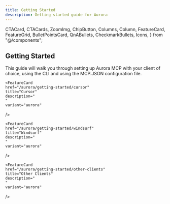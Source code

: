 ```yaml
---
title: Getting Started
description: Getting started guide for Aurora
---
```


  CTACard,
  CTACards,
  ZoomImg,
  ChipButton,
  Columns,
  Column,
  FeatureCard,
  FeatureGrid,
  BulletPointsCard,
  QnABullets,
  CheckmarkBullets,
  Icons,
} from "@/components";

## Getting Started

This guide will walk you through setting up Aurora MCP with your client of choice, using the CLI and using the MCP.JSON configuration file.

<FeatureGrid columns={3}>
    
  <FeatureCard
    href="/aurora/getting-started/aurora-cli"
    title="Setting up Aurora MCP with Aurora CLI"
    variant="aurora"
  />

  <FeatureCard
    href="/aurora/getting-started/mcp-json"
    title="Setting up Aurora MCP with MCP.json"
    description="
    "
    variant="aurora"
  />
  
  <FeatureCard
    href="/aurora/getting-started/claude"
    title="Claude Desktop"
    description="
    "
    variant="aurora"
  />

    <FeatureCard
    href="/aurora/getting-started/cursor"
    title="Cursor"
    description="
    "
    variant="aurora"
  />

    <FeatureCard
    href="/aurora/getting-started/windsurf"
    title="Windsurf"
    description="
    "
    variant="aurora"
  />

    <FeatureCard
    href="/aurora/getting-started/other-clients"
    title="Other Clients"
    description="
    "
    variant="aurora"
  />

</FeatureGrid>
